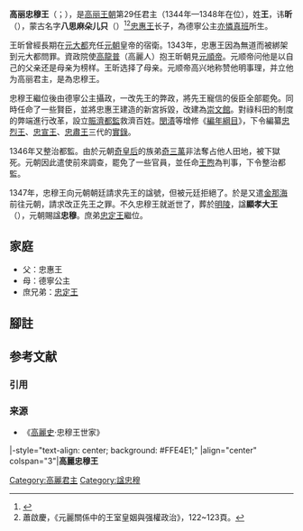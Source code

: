 {{朝鮮半島君王
|名稱=高麗忠穆王
|高麗代數=29
|前任=[[高麗忠惠王|高麗忠惠王]]
|繼任=[[高麗忠定王|高麗忠定王]]
|畫像=
|說明=
|在位=1344年—1348年
|年號=
|姓名=王昕
|封號=高麗王、瀋王
|字=
|號=
|蒙古名=八思麻朶兒只
|別名=
|出生年=1337年
|立世子=
|逝世年=1348年
|諡號=忠穆顯孝大王
|陵墓=[[高麗明陵|明陵]]
|父親=[[高麗忠惠王|高麗忠惠王]]
|母親=[[德寧公主|德寧公主]]亦憐真班
|嫡母=
|皇后=
|王后=
|王妃=
|妃=
|嬪=
|宮主=
|翁主=
|貴人=
|昭儀=
|昭容=
|昭媛=
|淑儀=
|淑容=
|淑媛=
|尚宮=
|尚寢=
|內人=
|宮人=
|位號不明=
|兄弟=
|姊妹=
|嫡兄弟=
|嫡姊妹=
|庶兄弟=[[高麗忠定王|高麗忠定王]]
|庶姊妹=
|同胞兄弟=
|同胞姊妹=
|異母兄弟-
|異母姊妹=
|嫡子=
|庶子= 
|嫡女=
|庶女=
|注釋=
}}
'''高丽忠穆王'''（{{kor|k=고려 충목왕|rm=Goryeo Chungmok-wang|hanja=高麗 忠穆王}}；{{bd|1337年||1348年||catIdx=W王}}），是[[高丽王朝|高丽王朝]]第29任君主（1344年—1348年在位），姓'''王'''，讳'''昕'''（{{kor|k=왕흔|rm=Wang Heun|hanja=王昕}}），蒙古名字'''八思麻朵儿只'''（{{mong|m=ᠫᠠᠳᠮᠠᠳᠥᠷᠵᠢ|Ppp=padma dorji}}）<ref>{{cite book | url = https://books.google.co.jp/books?id=EB4qAwAAQBAJ&printsec=frontcover#v=onepage&q&f=false | title = 事大與保國 ── 元明之際的中韓關係 | author = 范永聰 | publisher = 香港教育圖書公司 | year = 2009 | isbn = 9789882003019 | page = 58 | access-date = 2021-05-19 | archive-date = 2021-05-19 | archive-url = https://web.archive.org/web/20210519150300/https://books.google.co.jp/books?id=EB4qAwAAQBAJ&printsec=frontcover#v=onepage&q&f=false | dead-url = no }}</ref><ref>蕭啟慶，《元麗關係中的王室皇姻與强權政治》，122~123頁。</ref>{{NoteTag|其蒙古名字來源於藏語，在藏語中是「蓮花金剛」之意（{{Bo|z=པདྨ་རྡོ་རྗེ་|w=padma rdo rje|p=Bäma Dorji}}）。其中「八思麻」意思是「[[蓮花|蓮花]]」，「朵兒只」（現多譯作「多吉」或「多傑」）意思是「[[金剛|金剛]]」，寓意著永恆。}}[[忠惠王|忠惠王]]长子，為德寧公主[[亦憐真班|亦憐真班]]所生。

王昕曾經長期在[[元大都|元大都]]充任[[元朝|元朝]]皇帝的宿衛。1343年，忠惠王因為無道而被綁架到元大都問罪。資政院使[[高龍普|高龍普]]（高麗人）抱王昕朝見[[元順帝|元順帝]]。元顺帝问他是以自己的父亲还是母亲为榜样。王昕选择了母亲。元顺帝高兴地称赞他明事理，并立他为高丽君主，是為忠穆王。

忠穆王繼位後由德寧公主攝政，一改先王的弊政，將先王寵信的佞臣全部罷免。同時任命了一些賢臣，並將忠惠王建造的新宮拆毀，改建為[[崇文館|崇文館]]。對祿科田的制度的弊端進行改革，設立[[賑濟都監|賑濟都監]]救濟百姓。[[閔漬|閔漬]]等增修《[[編年綱目|編年綱目]]》，下令編纂[[忠烈王|忠烈王]]、[[忠宣王|忠宣王]]、[[忠肅王|忠肅王]]三代的[[實錄|實錄]]。

1346年又整治都監。由於元朝[[奇皇后|奇皇后]]的族弟[[奇三萬|奇三萬]]非法奪占他人田地，被下獄死。元朝因此遣使前來調查，罷免了一些官員，並任命[[王煦|王煦]]為判事，下令整治都監。

1347年，忠穆王向元朝朝廷請求先王的諡號，但被元廷拒絕了。於是又遣[[金那海|金那海]]前往元朝，請求改正先王之罪。不久忠穆王就逝世了，葬於[[高麗明陵|明陵]]，諡'''顯孝大王'''（{{kor|k=현효대왕|rm=Hyeonhyo daewang|hanja=顯孝大王}}），元朝賜諡'''忠穆'''。庶弟[[忠定王|忠定王]]繼位。

==家庭==
*父：忠惠王
*母：德寧公主
*庶兄弟：[[忠定王|忠定王]]
==腳註==
{{NoteFoot}}

== 参考文献 ==
=== 引用 ===
{{Reflist}}

=== 来源 ===
*《[[高麗史|高麗史]]·忠穆王世家》
{{start box}}
|-style="text-align: center; background: #FFE4E1;"
|align="center" colspan="3"|'''高麗忠穆王'''
{{s-before|[[高麗忠惠王|高麗忠惠王]]}}
{{s-title|[[朝鮮半島君主列表#高麗|高麗王朝國王]]|1344年—1348年}}
{{s-after|[[高麗忠定王|高麗忠定王]]}}
{{s-before|[[王暠|王暠]]}}
{{s-title|大元[[瀋王|瀋王]]|1345年－1348年}}
{{s-after|[[高麗忠定王|王昕]]}}
{{end box}}
{{高丽王朝君主}}
[[Category:高麗君主|Category:高麗君主]]
[[Category:諡忠穆|Category:諡忠穆]]